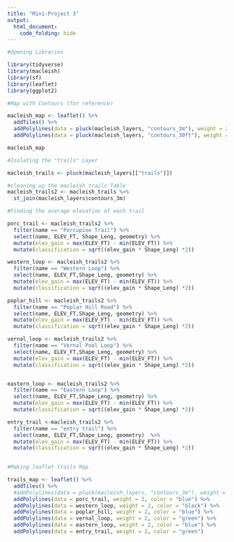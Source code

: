 ```yaml
---
title: "Mini-Project 3"
output: 
  html_document:
    code_folding: hide
---
```


```r
#Opening Libraries

library(tidyverse)
library(macleish)
library(sf)
library(leaflet)
library(ggplot2)
```

```r

#Map with Contours (for reference)

macleish_map <- leaflet() %>%
  addTiles() %>%
  addPolylines(data = pluck(macleish_layers, "contours_3m"), weight = 2) %>%
  addPolylines(data = pluck(macleish_layers, "contours_30ft"), weight = 2, color = "red")

macleish_map
```

```r
#Isolating the "trails" Layer

macleish_trails <- pluck(macleish_layers[["trails"]])
```

```r
#cleaning up the macleish trails Table 
macleish_trails2 <- macleish_trails %>%
  st_join(macleish_layers$contours_3m)

```



 
```r
#Finding the average elevation of each trail

porc_trail <- macleish_trails2 %>%
  filter(name == "Porcupine Trail") %>%
  select(name, ELEV_FT, Shape_Leng, geometry) %>%
  mutate(elev_gain = max(ELEV_FT) - min(ELEV_FT)) %>%
  mutate(classification = sqrt((elev_gain * Shape_Leng) *2))

western_loop <- macleish_trails2 %>%
  filter(name == "Western Loop") %>%
  select(name, ELEV_FT,Shape_Leng, geometry) %>%
  mutate(elev_gain = max(ELEV_FT) - min(ELEV_FT)) %>%
  mutate(classification = sqrt((elev_gain * Shape_Leng) *2))

poplar_hill <- macleish_trails2 %>%
  filter(name == "Poplar Hill Road") %>%
  select(name, ELEV_FT,Shape_Leng, geometry) %>%
  mutate(elev_gain = max(ELEV_FT) - min(ELEV_FT)) %>%
  mutate(classification = sqrt((elev_gain * Shape_Leng) *2))

vernal_loop <- macleish_trails2 %>%
  filter(name == "Vernal Pool Loop") %>%
  select(name, ELEV_FT,Shape_Leng, geometry) %>%
  mutate(elev_gain = max(ELEV_FT) - min(ELEV_FT)) %>%
  mutate(classification = sqrt((elev_gain * Shape_Leng) *2))


eastern_loop <- macleish_trails2 %>%
  filter(name == "Eastern Loop") %>%
  select(name, ELEV_FT,Shape_Leng, geometry) %>%
  mutate(elev_gain = max(ELEV_FT) - min(ELEV_FT)) %>%
  mutate(classification = sqrt((elev_gain * Shape_Leng) *2))

entry_trail <-macleish_trails2 %>%
  filter(name == "entry trail") %>%
  select(name, ELEV_FT,Shape_Leng, geometry)  %>%
  mutate(elev_gain = max(ELEV_FT) - min(ELEV_FT)) %>%
  mutate(classification = sqrt((elev_gain * Shape_Leng) *2))
  
```

```r
#Making leaflet trails Map

trails_map <- leaflet() %>%
  addTiles() %>%
  #addPolylines(data = pluck(macleish_layers, "contours_3m"), weight = 1, color = "red") %>%
  addPolylines(data = porc_trail, weight = 2, color = "blue") %>%
  addPolylines(data = western_loop, weight = 2, color = "black") %>%
  addPolylines(data = poplar_hill, weight = 2, color = "blue") %>%
  addPolylines(data = vernal_loop, weight = 2, color = "green") %>%
  addPolylines(data = eastern_loop, weight = 2, color = "blue") %>%
  addPolylines(data = entry_trail, weight = 2, color = "green")

```